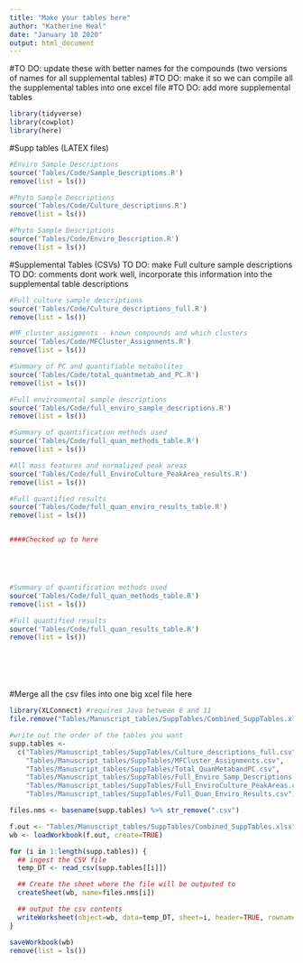 ```yaml
---
title: "Make your tables here"
author: "Katherine Heal"
date: "January 10 2020"
output: html_document
---
```

#TO DO: update these with better names for the compounds (two versions of names for all supplemental tables)
#TO DO: make it so we can compile all the supplemental tables into one excel file
#TO DO: add more supplemental tables

```r
library(tidyverse)
library(cowplot)
library(here)
```

#Supp tables (LATEX files)
```r
#Enviro Sample Descriptions
source('Tables/Code/Sample_Descriptions.R')
remove(list = ls())

#Phyto Sample Descriptions 
source('Tables/Code/Culture_descriptions.R')
remove(list = ls())

#Phyto Sample Descriptions 
source('Tables/Code/Enviro_Description.R')
remove(list = ls())


```


#Supplemental Tables (CSVs)
TO DO: make Full culture sample descriptions
TO DO: comments dont work well, incorporate this information into the supplemental table descriptions
```r
#Full culture sample descriptions
source('Tables/Code/Culture_descriptions_full.R')
remove(list = ls())

#MF_cluster_assigments - known compounds and which clusters 
source('Tables/Code/MFCluster_Assignments.R')
remove(list = ls())

#Summary of PC and quantifiable metabolites
source('Tables/Code/total_quantmetab_and_PC.R')
remove(list = ls())

#Full environmental sample descriptions
source('Tables/Code/full_enviro_sample_descriptions.R')
remove(list = ls())

#Summary of quantification methods used
source('Tables/Code/full_quan_methods_table.R')
remove(list = ls())

#All mass features and normalized peak areas
source('Tables/Code/full_EnviroCulture_PeakArea_results.R')
remove(list = ls())

#Full quantified results
source('Tables/Code/full_quan_enviro_results_table.R')
remove(list = ls())


####Checked up to here





#Summary of quantification methods used
source('Tables/Code/full_quan_methods_table.R')
remove(list = ls())

#Full quantified results
source('Tables/Code/full_quan_results_table.R')
remove(list = ls())







```

#Merge all the csv files into one big xcel file here
```r
library(XLConnect) #requires Java between 8 and 11
file.remove("Tables/Manuscript_tables/SuppTables/Combined_SuppTables.xlsx")

#write out the order of the tables you want
supp.tables <- 
  c("Tables/Manuscript_tables/SuppTables/Culture_descriptions_full.csv",
    "Tables/Manuscript_tables/SuppTables/MFCluster_Assignments.csv",
    "Tables/Manuscript_tables/SuppTables/Total_QuanMetabandPC.csv",
    "Tables/Manuscript_tables/SuppTables/Full_Enviro_Samp_Descriptions.csv",
    "Tables/Manuscript_tables/SuppTables/Full_EnviroCulture_PeakAreas.csv", 
    "Tables/Manuscript_tables/SuppTables/Full_Quan_Enviro_Results.csv")

files.nms <- basename(supp.tables) %>% str_remove(".csv")

f.out <- "Tables/Manuscript_tables/SuppTables/Combined_SuppTables.xlsx"
wb <- loadWorkbook(f.out, create=TRUE)

for (i in 1:length(supp.tables)) {
  ## ingest the CSV file
  temp_DT <- read_csv(supp.tables[[i]])

  ## Create the sheet where the file will be outputed to 
  createSheet(wb, name=files.nms[i])

  ## output the csv contents
  writeWorksheet(object=wb, data=temp_DT, sheet=i, header=TRUE, rownames=NULL)
}

saveWorkbook(wb)
remove(list = ls())

```
